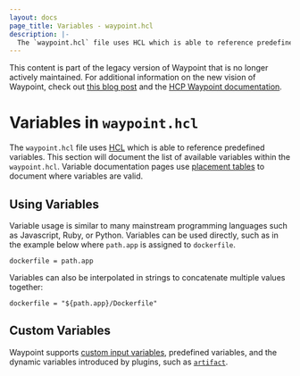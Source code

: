 ```yaml
---
layout: docs
page_title: Variables - waypoint.hcl
description: |-
  The `waypoint.hcl` file uses HCL which is able to reference predefined variables. This section documents the list of available variables within the `waypoint.hcl`.
---
```


<Warning>

This content is part of the legacy version of Waypoint that is no longer actively maintained. For additional information on the new vision of Waypoint, check out [this blog post](https://www.hashicorp.com/blog/a-new-vision-for-hcp-waypoint) and the [HCP Waypoint documentation](/hcp/docs/waypoint).

</Warning>

# Variables in `waypoint.hcl`

The `waypoint.hcl` file uses [HCL](https://github.com/hashicorp/hcl) which
is able to reference predefined variables. This section will document the
list of available variables within the `waypoint.hcl`. Variable documentation
pages use [placement tables](/waypoint/docs/waypoint-hcl#placement-tables)
to document where variables are valid.

## Using Variables

Variable usage is similar to many mainstream programming languages such
as Javascript, Ruby, or Python. Variables can be used directly, such as
in the example below where `path.app` is assigned to `dockerfile`.

```hcl
dockerfile = path.app
```

Variables can also be interpolated in strings to concatenate multiple
values together:

```hcl
dockerfile = "${path.app}/Dockerfile"
```

## Custom Variables

Waypoint supports [custom input variables](/waypoint/docs/waypoint-hcl/variables/input), predefined
variables, and the dynamic variables introduced by plugins, such as
[`artifact`](/waypoint/docs/waypoint-hcl/variables/artifact).
